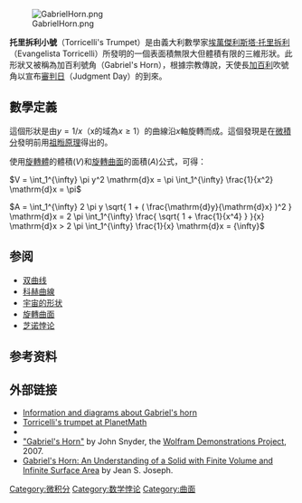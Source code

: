 [[File:GabrielHorn.png|thumb]]

'''托里拆利小號'''（Torricelli's Trumpet）是由義大利數學家[[埃萬傑利斯塔·托里拆利|埃萬傑利斯塔·托里拆利]]（Evangelista Torricelli）所發明的一個表面積無限大但體積有限的三維形狀。此形狀又被稱為加百利號角（Gabriel's Horn），根據宗教傳說，天使長[[加百利|加百利]]吹號角以宣布[[審判日|審判日]]（Judgment Day）的到來。

== 數學定義 ==
這個形狀是由<math>y=1/x</math>（x的域為<math>x \ge 1</math>）的曲線沿<math>x</math>軸旋轉而成。這個發現是在[[微積分|微積分]]發明前用[[祖暅原理|祖暅原理]]得出的。

使用[[旋轉體|旋轉體]]的體積(''V'')和[[旋轉曲面|旋轉曲面]]的面積(''A'')公式，可得：

<math>V = \int_1^{\infty} \pi y^2 \mathrm{d}x =  \pi \int_1^{\infty} \frac{1}{x^2} \mathrm{d}x = \pi</math>

<math>A = \int_1^{\infty} 2 \pi y \sqrt{ 1 + ( \frac{\mathrm{d}y}{\mathrm{d}x} )^2 } \mathrm{d}x = 2 \pi \int_1^{\infty} \frac{ \sqrt{ 1 + \frac{1}{x^4} } }{x} \mathrm{d}x > 2 \pi \int_1^{\infty} \frac{1}{x} \mathrm{d}x = {\infty}</math>

== 参阅 ==
* [[双曲线|双曲线]]
* [[科赫曲線|科赫曲線]]
* [[宇宙的形状|宇宙的形状]]
* [[旋轉曲面|旋轉曲面]]
* [[芝诺悖论|芝诺悖论]]

== 参考资料 ==
{{reflist}}

== 外部链接 ==
*[https://web.archive.org/web/20030829201006/http://curvebank.calstatela.edu/torricelli/torricelli.htm Information and diagrams about Gabriel's horn]
*[http://planetmath.org/torricellistrumpet Torricelli's trumpet at PlanetMath] {{Wayback|url=http://planetmath.org/torricellistrumpet |date=20210123055730 }}
*{{MathWorld|title=Gabriel's Horn|urlname=GabrielsHorn}}
* [http://demonstrations.wolfram.com/GabrielsHorn/ "Gabriel's Horn"] {{Wayback|url=http://demonstrations.wolfram.com/GabrielsHorn/ |date=20200812215525 }} by John Snyder, the [[Wolfram_Demonstrations_Project|Wolfram Demonstrations Project]], 2007.
* [http://www.palmbeachstate.edu/honors/Documents/jeansergejoseph.pdf Gabriel's Horn: An Understanding of a Solid with Finite Volume and Infinite Surface Area] {{Wayback|url=http://www.palmbeachstate.edu/honors/Documents/jeansergejoseph.pdf |date=20200929162831 }} by Jean S. Joseph.

[[Category:微积分|Category:微积分]]
[[Category:数学悖论|Category:数学悖论]]
[[Category:曲面|Category:曲面]]
